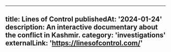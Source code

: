 ---

title: Lines of Control
publishedAt: '2024-01-24'
description: An interactive documentary about the conflict in Kashmir.
category: 'investigations'
externalLink: 'https://linesofcontrol.com/'
--
